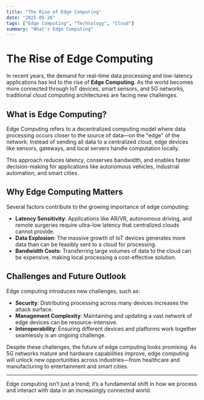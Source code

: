 ```yaml
---
title: "The Rise of Edge Computing"
date: "2025-05-26"
tags: ["Edge Computing", "Technology", "Cloud"]
summary: "What's Edge Computing"
---
```


# The Rise of Edge Computing

In recent years, the demand for real-time data processing and low-latency applications has led to the rise of **Edge Computing**. As the world becomes more connected through IoT devices, smart sensors, and 5G networks, traditional cloud computing architectures are facing new challenges.

## What is Edge Computing?

Edge Computing refers to a decentralized computing model where data processing occurs closer to the source of data—on the "edge" of the network. Instead of sending all data to a centralized cloud, edge devices like sensors, gateways, and local servers handle computation locally.

This approach reduces latency, conserves bandwidth, and enables faster decision-making for applications like autonomous vehicles, industrial automation, and smart cities.

## Why Edge Computing Matters

Several factors contribute to the growing importance of edge computing:

- **Latency Sensitivity**: Applications like AR/VR, autonomous driving, and remote surgeries require ultra-low latency that centralized clouds cannot provide.
- **Data Explosion**: The massive growth of IoT devices generates more data than can be feasibly sent to a cloud for processing.
- **Bandwidth Costs**: Transferring large volumes of data to the cloud can be expensive, making local processing a cost-effective solution.

## Challenges and Future Outlook

Edge computing introduces new challenges, such as:

- **Security**: Distributing processing across many devices increases the attack surface.
- **Management Complexity**: Maintaining and updating a vast network of edge devices can be resource-intensive.
- **Interoperability**: Ensuring different devices and platforms work together seamlessly is an ongoing challenge.

Despite these challenges, the future of edge computing looks promising. As 5G networks mature and hardware capabilities improve, edge computing will unlock new opportunities across industries—from healthcare and manufacturing to entertainment and smart cities.

---

Edge computing isn’t just a trend; it’s a fundamental shift in how we process and interact with data in an increasingly connected world.

